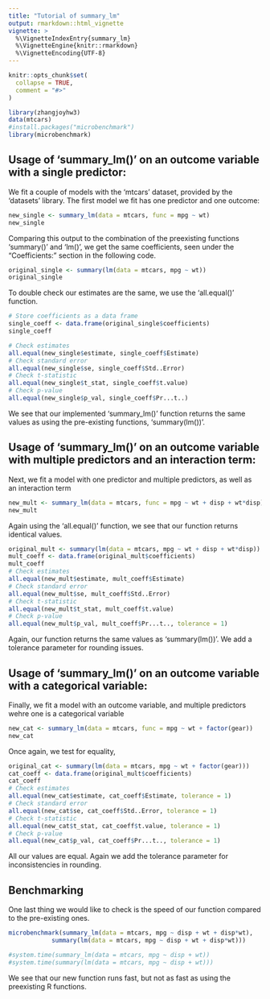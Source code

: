 ```yaml
---
title: "Tutorial of summary_lm"
output: rmarkdown::html_vignette
vignette: >
  %\VignetteIndexEntry{summary_lm}
  %\VignetteEngine{knitr::rmarkdown}
  %\VignetteEncoding{UTF-8}
---
```


```r
knitr::opts_chunk$set(
  collapse = TRUE,
  comment = "#>"
)
```

```r
library(zhangjoyhw3)
data(mtcars)
#install.packages("microbenchmark")
library(microbenchmark)
```

## Usage of 'summary_lm()' on an outcome variable with a single predictor:

We fit a couple of models with the 'mtcars' dataset, provided by the 'datasets' library. The first model we fit has one predictor and one outcome: 

```r
new_single <- summary_lm(data = mtcars, func = mpg ~ wt)
new_single
```

Comparing this output to the combination of the preexisting functions 'summary()' and 'lm()', we get the same coefficients, seen under the "Coefficients:" section in the following code. 

```r
original_single <- summary(lm(data = mtcars, mpg ~ wt))
original_single
```

To double check our estimates are the same, we use the 'all.equal()' function.

```r
# Store coefficients as a data frame
single_coeff <- data.frame(original_single$coefficients)
single_coeff

# Check estimates
all.equal(new_single$estimate, single_coeff$Estimate)
# Check standard error
all.equal(new_single$se, single_coeff$Std..Error)
# Check t-statistic
all.equal(new_single$t_stat, single_coeff$t.value)
# Check p-value
all.equal(new_single$p_val, single_coeff$Pr...t..)
```
We see that our implemented 'summary_lm()' function returns the same values as using the pre-existing functions, 'summary(lm())'. 

## Usage of 'summary_lm()' on an outcome variable with multiple predictors and an interaction term:

Next, we fit a model with one predictor and multiple predictors, as well as an interaction term
```r
new_mult <- summary_lm(data = mtcars, func = mpg ~ wt + disp + wt*disp)
new_mult
```
Again using the 'all.equal()' function, we see that our function returns identical values. 
```r
original_mult <- summary(lm(data = mtcars, mpg ~ wt + disp + wt*disp))
mult_coeff <- data.frame(original_mult$coefficients)
mult_coeff
# Check estimates
all.equal(new_mult$estimate, mult_coeff$Estimate)
# Check standard error
all.equal(new_mult$se, mult_coeff$Std..Error)
# Check t-statistic
all.equal(new_mult$t_stat, mult_coeff$t.value)
# Check p-value
all.equal(new_mult$p_val, mult_coeff$Pr...t.., tolerance = 1)
```
Again, our function returns the same values as 'summary(lm())'. We add a tolerance parameter for rounding issues. 

## Usage of 'summary_lm()' on an outcome variable with a categorical variable:

Finally, we fit a model with an outcome variable, and multiple predictors wehre one is a categorical variable
```r
new_cat <- summary_lm(data = mtcars, func = mpg ~ wt + factor(gear))
new_cat
```
Once again, we test for equality,
```r
original_cat <- summary(lm(data = mtcars, mpg ~ wt + factor(gear)))
cat_coeff <- data.frame(original_mult$coefficients)
cat_coeff
# Check estimates
all.equal(new_cat$estimate, cat_coeff$Estimate, tolerance = 1)
# Check standard error
all.equal(new_cat$se, cat_coeff$Std..Error, tolerance = 1)
# Check t-statistic
all.equal(new_cat$t_stat, cat_coeff$t.value, tolerance = 1)
# Check p-value
all.equal(new_cat$p_val, cat_coeff$Pr...t.., tolerance = 1)
```
All our values are equal. Again we add the tolerance parameter for inconsistencies in rounding.

## Benchmarking

One last thing we would like to check is the speed of our function compared to the pre-existing ones. 

```r
microbenchmark(summary_lm(data = mtcars, mpg ~ disp + wt + disp*wt), 
            summary(lm(data = mtcars, mpg ~ disp + wt + disp*wt)))

#system.time(summary_lm(data = mtcars, mpg ~ disp + wt))
#system.time(summary(lm(data = mtcars, mpg ~ disp + wt)))
```

We see that our new function runs fast, but not as fast as using the preexisting R functions. 


